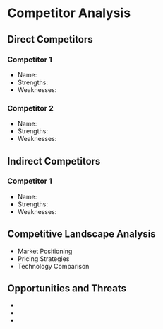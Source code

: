 # Competitor Analysis

## Direct Competitors
### Competitor 1
- Name:
- Strengths:
- Weaknesses:

### Competitor 2
- Name:
- Strengths:
- Weaknesses:

## Indirect Competitors
### Competitor 1
- Name:
- Strengths:
- Weaknesses:

## Competitive Landscape Analysis
- Market Positioning
- Pricing Strategies
- Technology Comparison

## Opportunities and Threats
- 
- 
- 
